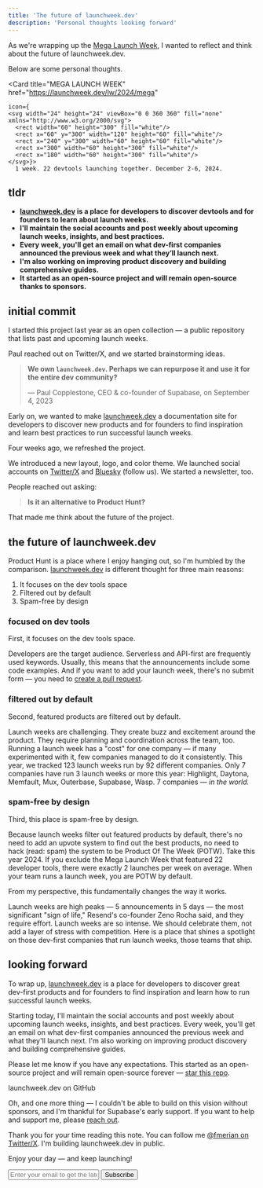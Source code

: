 ```yaml
---
title: 'The future of launchweek.dev'
description: 'Personal thoughts looking forward'
---
```


As we're wrapping up the [Mega Launch Week](https://launchweek.dev/lw/2024/mega), I wanted to reflect and think about the future of launchweek.⁠dev.

Below are some personal thoughts.

  <Card
    title="MEGA LAUNCH WEEK"
    href="https://launchweek.dev/lw/2024/mega"

    icon={
    <svg width="24" height="24" viewBox="0 0 360 360" fill="none" xmlns="http://www.w3.org/2000/svg">
      <rect width="60" height="300" fill="white"/>
      <rect x="60" y="300" width="120" height="60" fill="white"/>
      <rect x="240" y="300" width="60" height="60" fill="white"/>
      <rect x="300" width="60" height="300" fill="white"/>
      <rect x="180" width="60" height="300" fill="white"/>
    </svg>}>
      1 week. 22 devtools launching together. December 2-6, 2024.
  </Card>

## tldr

- **[launchweek.dev](/) is a place for developers to discover devtools and for founders to learn about launch weeks.**
- **I'll maintain the social accounts and post weekly about upcoming launch weeks, insights, and best practices.**
- **Every week, you'll get an email on what dev-first companies announced the previous week and what they’ll launch next.**
- **I'm also working on improving product discovery and building comprehensive guides.**
- **It started as an open-source project and will remain open-source thanks to sponsors.**

## initial commit

I started this project last year as an open collection — a public repository that lists past and upcoming launch weeks.

Paul reached out on Twitter/X, and we started brainstorming ideas.

> **We own `launchweek.dev`. Perhaps we can repurpose it and use it for the entire dev community?**
>
> — Paul Copplestone, CEO & co-founder of Supabase, on September 4, 2023

Early on, we wanted to make [launchweek.dev](/) a documentation site for developers to discover new products and for founders to find inspiration and learn best practices to run successful launch weeks.

Four weeks ago, we refreshed the project.

We introduced a new layout, logo, and color theme. We launched social accounts on [Twitter/X](https://x.com/launchweekdev) and [Bluesky](https://bsky.app/profile/launchweek.dev) (follow us). We started a newsletter, too.

People reached out asking:

> **Is it an alternative to Product Hunt?**

That made me think about the future of the project.

## the future of launchweek.⁠dev

Product Hunt is a place where I enjoy hanging out, so I'm humbled by the comparison. [launchweek.dev](/) is different thought for three main reasons:

1. It focuses on the dev tools space
2. Filtered out by default
3. Spam-free by design

### focused on dev tools

First, it focuses on the dev tools space.

Developers are the target audience. Serverless and API-first are frequently used keywords. Usually, this means that the announcements include some code examples. And if you want to add your launch week, there's no submit form — you need to [create a pull request](https://launchweek.dev/lw/new).

### filtered out by default

Second, featured products are filtered out by default.

Launch weeks are challenging. They create buzz and excitement around the product. They require planning and coordination across the team, too. Running a launch week has a "cost" for one company — if many experimented with it, few companies managed to do it consistently. This year, we tracked 123 launch weeks run by 92 different companies. Only 7 companies have run 3 launch weeks or more this year: Highlight, Daytona, Memfault, Mux, Outerbase, Supabase, Wasp. 7 companies — _in the world._

### spam-free by design

Third, this place is spam-free by design.

Because launch weeks filter out featured products by default, there's no need to add an upvote system to find out the best products, no need to hack (read: spam) the system to be Product Of The Week (POTW). Take this year 2024. If you exclude the Mega Launch Week that featured 22 developer tools, there were exactly 2 launches per week on average. When your team runs a launch week, you are <Tooltip tip="Product Of The Week">POTW</Tooltip> by default.

From my perspective, this fundamentally changes the way it works.

Launch weeks are high peaks — 5 announcements in 5 days — the most significant "sign of life," Resend's co-founder Zeno Rocha said, and they require effort. Launch weeks are so intense. We should celebrate them, not add a layer of stress with competition. Here is a place that shines a spotlight on those dev-first companies that run launch weeks, those teams that ship.

## looking forward

To wrap up, [launchweek.dev](/) is a place for developers to discover great dev-first products and for founders to find inspiration and learn how to run successful launch weeks.

Starting today, I'll maintain the social accounts and post weekly about upcoming launch weeks, insights, and best practices. Every week, you'll get an email on what dev-first companies announced the previous week and what they'll launch next. I'm also working on improving product discovery and building comprehensive guides.

Please let me know if you have any expectations. This started as an open-source project and will remain open-source forever — [star this repo](https://git.new/lw).

<Card title="supabase-community/launchweek.dev" href="https://git.new/lw">
  launchweek.dev on GitHub
</Card>

Oh, and one more thing — I couldn't be able to build on this vision without sponsors, and I'm thankful for Supabase's early support. If you want to help and support me, please [reach out](https://dm.new/fmerian).

Thank you for your time reading this note. You can follow me [@fmerian on Twitter/X](https://x.com/fmerian). I'm building launchweek.dev in public.

Enjoy your day — and keep launching!

<form
  action="https://buttondown.com/api/emails/embed-subscribe/launchweek.dev"
  method="post"
  target="popupwindow"
  onsubmit="window.open('https://buttondown.com/launchweek.dev', 'popupwindow')"
  class="embeddable-buttondown-form"
>
  <input
    type="email"
    name="email"
    placeholder="Enter your email to get the latest updates"
    id="bd-email"
  />
  <input type="submit" value="Subscribe" />
</form>
